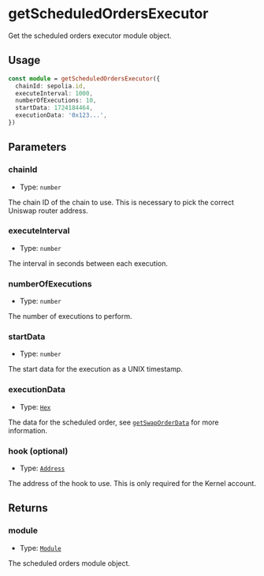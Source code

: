 # getScheduledOrdersExecutor

Get the scheduled orders executor module object.

## Usage

```typescript copy
const module = getScheduledOrdersExecutor({
  chainId: sepolia.id,
  executeInterval: 1000,
  numberOfExecutions: 10,
  startData: 1724184464,
  executionData: '0x123...',
})
```

## Parameters

### chainId

- Type: `number`

The chain ID of the chain to use. This is necessary to pick the correct Uniswap router address.

### executeInterval

- Type: `number`

The interval in seconds between each execution.

### numberOfExecutions

- Type: `number`

The number of executions to perform.

### startData

- Type: `number`

The start data for the execution as a UNIX timestamp.

### executionData

- Type: [`Hex`](https://viem.sh/docs/glossary/types#hex)

The data for the scheduled order, see [`getSwapOrderData`](/module-sdk/modules/scheduled-orders/getSwapOrderData) for more information.

### hook (optional)

- Type: [`Address`](https://viem.sh/docs/glossary/types#address)

The address of the hook to use. This is only required for the Kernel account.

## Returns

### module

- Type: [`Module`](/module-sdk/glossary/types#module)

The scheduled orders module object.
